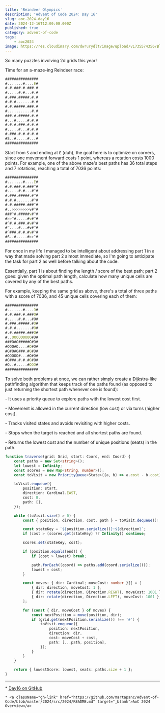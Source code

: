 ```yaml
---
title: 'Reindeer Olympics'
description: 'Advent of Code 2024: Day 16'
slug: aoc-2024-day16
date: 2024-12-16T12:00:00.000Z
published: true
category: advent-of-code
tags:
    - aoc2024
image: https://res.cloudinary.com/dwrurydlt/image/upload/v1735574356/Blog/2024-day-16_fxmzq7.webp
---
```


So many puzzles involving 2d grids this year!

Time for an a-maze-ing Reindeer race:

```ts
###############
#.......#....E#
#.#.###.#.###.#
#.....#.#...#.#
#.###.#####.#.#
#.#.#.......#.#
#.#.#####.###.#
#...........#.#
###.#.#####.#.#
#...#.....#.#.#
#.#.#.###.#.#.#
#.....#...#.#.#
#.###.#.#.#.#.#
#S..#.....#...#
###############
```

Start from `S` and ending at `E` (duh), the goal here is to optimize on corners, since one movement forward costs 1 point, whereas a rotation costs 1000 points. For example, one of the above maze's best paths has 36 total steps and 7 rotations, reaching a total of 7036 points:

```ts
###############
#.......#....E#
#.#.###.#.###^#
#.....#.#...#^#
#.###.#####.#^#
#.#.#.......#^#
#.#.#####.###^#
#..>>>>>>>>v#^#
###^#.#####v#^#
#>>^#.....#v#^#
#^#.#.###.#v#^#
#^....#...#v#^#
#^###.#.#.#v#^#
#S..#.....#>>^#
###############
```

For once in my life I managed to be intelligent about addressing part 1 in a way that made solving part 2 almost immediate, so I'm going to anticipate the task for part 2 as well before talking about the code.

Essentially, part 1 is about finding the length / score of the best path; part 2 goes: given the optimal path length, calculate how many unique cells are covered by any of the best paths.

For example, keeping the same grid as above, there's a total of three paths with a score of 7036, and 45 unique cells covering each of them:

```ts
###############
#.......#....O#
#.#.###.#.###O#
#.....#.#...#O#
#.###.#####.#O#
#.#.#.......#O#
#.#.#####.###O#
#..OOOOOOOOO#O#
###O#O#####O#O#
#OOO#O....#O#O#
#O#O#O###.#O#O#
#OOOOO#...#O#O#
#O###.#.#.#O#O#
#O..#.....#OOO#
###############
```

To solve both problems at once, we can rather simply create a Dijkstra-like pathfinding algorithm that keeps track of the paths found (as opposed to just returning the shortest path whenever one is found):

\- It uses a priority queue to explore paths with the lowest cost first.

\- Movement is allowed in the current direction (low cost) or via turns (higher cost).

\- Tracks visited states and avoids revisiting with higher costs.

\- Stops when the target is reached and all shortest paths are found.

\- Returns the lowest cost and the number of unique positions (seats) in the path.

```ts
function traverse(grid: Grid, start: Coord, end: Coord) {
    const paths = new Set<string>();
    let lowest = Infinity;
    const scores = new Map<string, number>();
    const toVisit = new PriorityQueue<State>((a, b) => a.cost - b.cost);

    toVisit.enqueue({
        position: start,
        direction: Cardinal.EAST,
        cost: 0,
        path: [],
    });

    while (toVisit.size() > 0) {
        const { position, direction, cost, path } = toVisit.dequeue()!;

        const stateKey = `${position.serialize()}:${direction}`;
        if (cost > (scores.get(stateKey) ?? Infinity)) continue;

        scores.set(stateKey, cost);

        if (position.equals(end)) {
            if (cost > lowest) break;

            path.forEach((coord) => paths.add(coord.serialize()));
            lowest = cost;
        }

        const moves: { dir: Cardinal; moveCost: number }[] = [
            { dir: direction, moveCost: 1 },
            { dir: rotate(direction, Direction.RIGHT), moveCost: 1001 },
            { dir: rotate(direction, Direction.LEFT), moveCost: 1001 },
        ];

        for (const { dir, moveCost } of moves) {
            const nextPosition = move(position, dir);
            if (grid.get(nextPosition.serialize()) !== '#') {
                toVisit.enqueue({
                    position: nextPosition,
                    direction: dir,
                    cost: moveCost + cost,
                    path: [...path, position],
                });
            }
        }
    }

    return { lowestScore: lowest, seats: paths.size + 1 };
}
```

---

<div className="flex flex-col gap-2">
    * <a className="gh-link" href="https://github.com/martapanc/Advent-of-Code/blob/master/2024/src/2024/day16/day16.ts" target="_blank">Day16 on GitHub</a>

    * <a className="gh-link" href="https://github.com/martapanc/Advent-of-Code/blob/master/2024/src/2024/README.md" target="_blank">AoC 2024 Overview</a>

</div>
